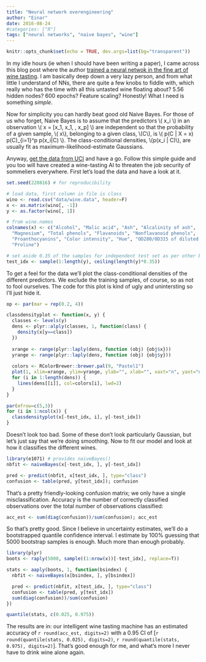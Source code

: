 ```yaml
---
title: "Neural network overengineering"
author: "Einar"
date: 2016-08-24
#categories: ["R"]
tags: ["neural networks", "naive bayes", "wine"]
---
```


```r
knitr::opts_chunk$set(echo = TRUE, dev.args=list(bg="transparent"))
```
In my idle hours (ie when I should have been writing a paper), I came across this
blog post where the author [trained a neural netwok in the fine art of wine tasting](https://medium.com/autonomous-agents/how-to-train-your-neuralnetwork-for-wine-tasting-1b49e0adff3a#.l2fhfa6hr).
I am basically deep down a very lazy person, and from what little I understand of
NNs, there are quite a few knobs to fiddle with, which really who has the time
with all this untasted wine floating about? 5.56 hidden nodes? 600 epochs? 
Feature scaling? Honestly! What I need is something _simple_.

Now for simplicity you can hardly beat good old Naive Bayes.
For those of us who forget, Naive Bayes is to assume that the predictors 
\\( x_i \\) in an observation \\( \mathbf x = [x_1, x_1, \ldots, x_p] \\) are independent
so that the probability of a given sample, \\( \mathbf x\\), belonging to a given class, 
\\(C\\), is \\( p(C | X = \mathbf x) \propto p(C)\prod_{i=1}^p p(x_i|C) \\). The 
class-conditional densities, \\(p(x_i | C)\\), are usually fit as 
maximum-likelihood-estimate Gaussians.

Anyway, [get the data from UCI](https://archive.ics.uci.edu/ml/datasets/Wine)
and have a go. Follow this simple guide and you too will have
created a wine-tasting AI to threaten the job security of sommeliers 
everywhere. First let's load the data and have a look at it. 
```r
set.seed(220816) # for reproducibility 

# load data, first column in file is class
wino <- read.csv("data/wine.data", header=F)
x <- as.matrix(wino[, -1])
y <- as.factor(wino[, 1])

# from wine.names
colnames(x) <- c("Alcohol", "Malic acid", "Ash", "Alcalinity of ash",
  "Magnesium", "Total phenols", "Flavanoids", "Nonflavanoid phenols",
  "Proanthocyanins", "Color intensity", "Hue", "OD280/OD315 of diluted wines",
  "Proline")

# set aside 0.35 of the samples for independent test set as per other blog
test_idx <- sample(1:length(y), ceiling(length(y)*0.35))
```

To get a feel for the data we'll plot the class-conditional densities of 
the different predictors. We exclude the  training samples, of course, 
so as not to fool ourselves. The code for this plot is kind of ugly and 
unintersting so I'll just hide it.
```r
op <- par(mar = rep(0.2, 4))

classdensityplot <- function(x, y) {
  classes <- levels(y)
  dens <- plyr::alply(classes, 1, function(class) {
    density(x[y==class])
  })
  
  xrange <- range(plyr::laply(dens, function (obj) {obj$x}))
  yrange <- range(plyr::laply(dens, function (obj) {obj$y}))
  
  colors <- RColorBrewer::brewer.pal(9, "Pastel1")
  plot(1, xlim=xrange, ylim=yrange, ylab="", xlab="", xaxt="n", yaxt="n", type="n")
  for (i in 1:length(dens)) {
    lines(dens[[i]], col=colors[i], lwd=2)
  }
}

par(mfrow=c(5,3))
for (i in 1:ncol(x)) {
  classdensityplot(x[-test_idx, i], y[-test_idx])
}
```

Doesn't look too bad. Some of these don't look particularly Gaussian, 
but let's just say that we're doing smoothing. Now to fit our model and 
look at how it classifies the different wines.
```r
library(e1071) # provides naiveBayes()
nbfit <- naiveBayes(x[-test_idx, ], y[-test_idx])

pred <- predict(nbfit, x[test_idx, ], type="class")
confusion <- table(pred, y[test_idx]); confusion
```

That's a pretty friendly-looking confusion matrix; we only have a single 
misclassification. Accuracy is the number of correctly classified observations 
over the total number of observations classified:
```r
acc_est <- sum(diag(confusion))/sum(confusion); acc_est
```

So that's pretty good. Since I believe in uncertainty estimates, we'll do a 
bootstrapped quantile confidence interval. I estimate by 100% guessing that
5000 bootstrap samples is enough. Much more than enough probably.
```r
library(plyr)
boots <- raply(5000, sample((1:nrow(x))[-test_idx], replace=T))

stats <- aaply(boots, 1, function(bsindex) {
  nbfit <- naiveBayes(x[bsindex, ], y[bsindex])

  pred <- predict(nbfit, x[test_idx, ], type="class")
  confusion <- table(pred, y[test_idx])
  sum(diag(confusion))/sum(confusion)
})

quantile(stats, c(0.025, 0.975))
```

The results are in: our intelligent wine tasting machine has an estimated accuracy 
of `r round(acc_est, digits=2)` with a 0.95 CI of 
[`r round(quantile(stats, 0.025), digits=2)`, `r round(quantile(stats, 0.975), digits=2)`].
That's good enough for me, and what's more I never have to drink wine alone again.
